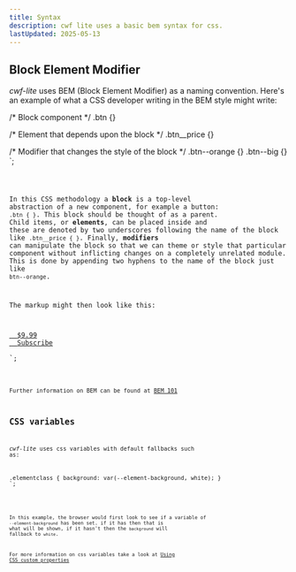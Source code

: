 ```yaml
---
title: Syntax
description: cwf lite uses a basic bem syntax for css.
lastUpdated: 2025-05-13
---
```



## Block Element Modifier

_cwf-lite_ uses BEM (Block Element Modifier) as a naming convention. Here's an example of what a CSS developer writing in the BEM style might write:

/* Block component */
.btn {}

/* Element that depends upon the block */ 
.btn__price {}

/* Modifier that changes the style of the block */
.btn--orange {} 
.btn--big {}
`;

<Code code={example1} lang="css" />

In this CSS methodology a **block** is a top-level abstraction of a new component, for example a button: `.btn { }`.
This block should be thought of as a parent. Child items, or **elements**, can be placed inside and these are denoted by two underscores following the name of the block like `.btn__price { }`.
Finally, **modifiers** can manipulate the block so that we can theme or style that particular component without inflicting changes on a completely unrelated module.
This is done by appending two hyphens to the name of the block just like `btn--orange`.

The markup might then look like this:

<a class="btn btn--big btn--orange" href="/">
  <span class="btn__price">$9.99</span>
  <span class="btn__text">Subscribe</span>
</a>
`;

<Code code={example2} lang="html" />

Further information on BEM can be found at [BEM 101](https://css-tricks.com/bem-101/)

## CSS variables

_cwf-lite_ uses css variables with default fallbacks such as:

.elementclass {
  background: var(--element-background, white);
}
`;

<Code code={example3} lang="css" />

In this example, the browser would first look to see if a variable of `--element-background` has been set.
if it has then that is what will be shown, if it hasn't then the `background` will fallback to `white`.

For more information on css variables take a look at [Using CSS custom properties](https://developer.mozilla.org/en-US/docs/Web/CSS/Using_CSS_custom_properties)